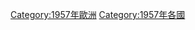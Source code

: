 {{year in country category|1|9|5|7|丹麥|歐洲||}}


[[Category:1957年歐洲|Category:1957年歐洲]]
[[Category:1957年各國|Category:1957年各國]]